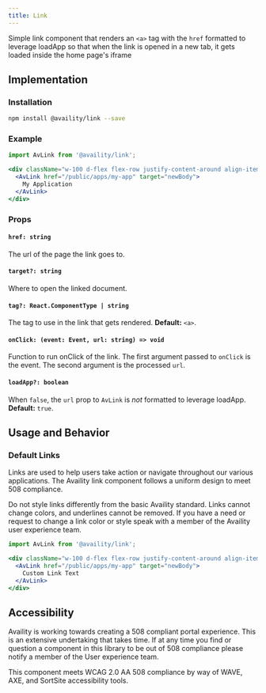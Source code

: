 ```yaml
---
title: Link
---
```

Simple link component that renders an `<a>` tag with the `href` formatted to leverage 
loadApp so that when the link is opened in a new tab, it gets loaded inside the home page's iframe

## Implementation

### Installation

```bash
npm install @availity/link --save
```

### Example

```jsx live=true viewCode=true
import AvLink from '@availity/link';

<div className="w-100 d-flex flex-row justify-content-around align-items-center">
  <AvLink href="/public/apps/my-app" target="newBody">
    My Application
  </AvLink>
</div>
```

### Props

#### `href: string`

The url of the page the link goes to.

#### `target?: string`

Where to open the linked document.

#### `tag?: React.ComponentType | string`

The tag to use in the link that gets rendered. **Default:** `<a>`.

#### `onClick: (event: Event, url: string) => void`
Function to run onClick of the link. The first argument passed to `onClick` is the event. The second argument is the processed `url`.

#### `loadApp?: boolean`
When `false`, the `url` prop to `AvLink` is _not_ formatted to leverage loadApp. **Default:** `true`.


## Usage and Behavior

### Default Links

Links are used to help users take action or navigate throughout our various applications. The Availity link component 
follows a uniform design to meet 508 compliance. 

<div class="disclaimer">
 Do not style links differently from the basic Availity standard. Links cannot change colors, and underlines 
 cannot be removed. If you have a need or request to change a link color or style speak with a member of the 
 Availity user experience team. 
</div>

```jsx live=true viewCode=false
import AvLink from '@availity/link';

<div className="w-100 d-flex flex-row justify-content-around align-items-center">
  <AvLink href="/public/apps/my-app" target="newBody">
    Custom Link Text
  </AvLink>
</div>
```



##  Accessibility

Availity is working towards creating a 508 compliant portal experience. This is an extensive undertaking that takes time. 
If at any time you find or question a component in this library to be out of 508 compliance please notify a member of the
User experience team.

<div class="disclaimer">
  This component meets WCAG 2.0 AA 508 compliance by way of WAVE, AXE, and SortSite accessibility tools.
</div>



